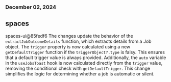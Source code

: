 ### December 02, 2024
## spaces

spaces-ui@85fedf6
The changes update the behavior of the `extractJobOutcomeDetails` function, which extracts details from a Job object. The `trigger` property is now calculated using a new `getDefaultTrigger` function if the `triggerObject?.type` is falsy. This ensures that a default trigger value is always provided. Additionally, the `auto` variable in the `useJobsToast` hook is now calculated directly from the `trigger` value, removing the conditional check with `getDefaultTrigger`. This change simplifies the logic for determining whether a job is automatic or silent.